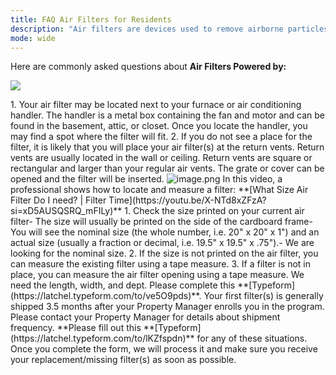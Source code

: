 ---
title: FAQ Air Filters for Residents
description: "Air filters are devices used to remove airborne particles, pollutants, and micro-organisms that are health hazards and can damage the ecosystem."
mode: wide
---
Here are commonly asked questions about **Air Filters Powered by:**

![](/images/rtaImage-1-10.jpg)

<AccordionGroup>
  <Accordion title="How do I locate where my air filter(s) are in my home?">
  1.  Your air filter may be located next to your furnace or air conditioning handler. The handler is a metal box containing the fan and motor and can be found in the basement, attic, or closet. Once you locate the handler, you may find a spot where the filter will fit.
2.  If you do not see a place for the filter, it is likely that you will place your air filter(s) at the return vents. Return vents are usually located in the wall or ceiling. Return vents are square or rectangular and larger than your regular air vents. The grate or cover can be opened and the filter will be inserted.
<Frame>
  <img src="/images/rtaImage-1-11.jpg" alt="image.png"/>
</Frame>
</Accordion>
<Accordion title="How do I determine the size of my air filter(s)?">
In this video, a professional shows how to locate and measure a filter: **[What Size Air Filter Do I need? | Filter Time](https://youtu.be/X-NTd8xZFzA?si=xD5AUSQSRQ_mFILy)**
1.  Check the size printed on your current air filter- The size will usually be printed on the side of the cardboard frame- You will see the nominal size (the whole number, i.e. 20" x 20" x 1") and an actual size (usually a fraction or decimal, i.e. 19.5" x 19.5" x .75").- We are looking for the nominal size.
2.  If the size is not printed on the air filter, you can measure the existing filter using a tape measure.
3.  If a filter is not in place, you can measure the air filter opening using a tape measure. We need the length, width, and dept.
</Accordion>
<Accordion title="How do I submit my filter information to Latchel?">
Please complete this **[Typeform](https://latchel.typeform.com/to/ve5O9pds)**.
</Accordion>
<Accordion title="When will I receive my filter shipments?">
Your first filter(s) is generally shipped 3.5 months after your Property Manager enrolls you in the program. Please contact your Property Manager for details about shipment frequency.
</Accordion>
<Accordion title="What should I do if I receive damaged, wrong, missing or no filters?">
**Please fill out this **[Typeform](https://latchel.typeform.com/to/lKZfspdn)** for any of these situations. Once you complete the form, we will process it and make sure you receive your replacement/missing filter(s) as soon as possible.
</Accordion>
</AccordionGroup>

